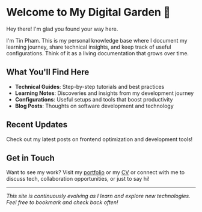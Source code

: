 # Welcome to My Digital Garden 🌱

Hey there! I'm glad you found your way here.

I'm Tin Pham. This is my personal knowledge base where I document my learning journey, share technical insights, and keep track of useful configurations. Think of it as a living documentation that grows over time.

## What You'll Find Here

- **Technical Guides**: Step-by-step tutorials and best practices
- **Learning Notes**: Discoveries and insights from my development journey
- **Configurations**: Useful setups and tools that boost productivity
- **Blog Posts**: Thoughts on software development and technology

## Recent Updates

Check out my latest posts on frontend optimization and development tools!

## Get in Touch

Want to see my work? Visit my [portfolio](https://tinspham.dev/) or my [CV](https://tinspham.dev/cv.pdf) or connect with me to discuss tech, collaboration opportunities, or just to say hi!

---

_This site is continuously evolving as I learn and explore new technologies. Feel free to bookmark and check back often!_
